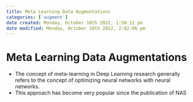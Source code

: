 ```yaml
---
title: Meta Learning Data Augmentations
categories: ['augment']
date created: Monday, October 10th 2022, 1:58:12 pm
date modified: Monday, October 10th 2022, 2:02:06 pm
---
```


# Meta Learning Data Augmentations
- The concept of meta-learning in Deep Learning research generally refers to the concept of optimizing neural networks with neural networks.
- This approach has become very popular since the publication of NAS



